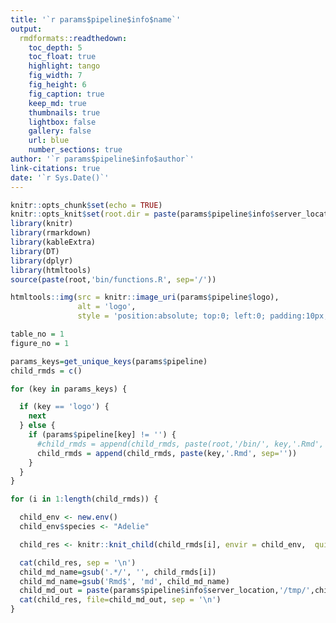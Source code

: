 ```yaml
---
title: '`r params$pipeline$info$name`'
output: 
  rmdformats::readthedown:
    toc_depth: 5
    toc_float: true
    highlight: tango
    fig_width: 7
    fig_height: 6
    fig_caption: true
    keep_md: true
    thumbnails: true
    lightbox: false
    gallery: false
    url: blue
    number_sections: true
author: '`r params$pipeline$info$author`'
link-citations: true
date: '`r Sys.Date()`'
---
```


```r
knitr::opts_chunk$set(echo = TRUE)
knitr::opts_knit$set(root.dir = paste(params$pipeline$info$server_location,'tmp',sep='/'))
library(knitr)
library(rmarkdown)
library(kableExtra)
library(DT)
library(dplyr)
library(htmltools)
source(paste(root,'bin/functions.R', sep='/'))
```  


```r
htmltools::img(src = knitr::image_uri(params$pipeline$logo), 
               alt = 'logo', 
               style = 'position:absolute; top:0; left:0; padding:10px;')
```

```r
table_no = 1
figure_no = 1
```  

```r
params_keys=get_unique_keys(params$pipeline)
child_rmds = c()

for (key in params_keys) {

  if (key == 'logo') {
    next
  } else { 
    if (params$pipeline[key] != '') {
      #child_rmds = append(child_rmds, paste(root,'/bin/', key,'.Rmd', sep=''))
      child_rmds = append(child_rmds, paste(key,'.Rmd', sep=''))
    }
  }
}

```

```r

for (i in 1:length(child_rmds)) {

  child_env <- new.env()
  child_env$species <- "Adelie"

  child_res <- knitr::knit_child(child_rmds[i], envir = child_env,  quiet = TRUE)

  cat(child_res, sep = '\n')
  child_md_name=gsub('.*/', '', child_rmds[i])
  child_md_name=gsub('Rmd$', 'md', child_md_name)
  child_md_out = paste(params$pipeline$info$server_location,'/tmp/',child_md_name,sep='')
  cat(child_res, file=child_md_out, sep = '\n')
}
``` 

 
